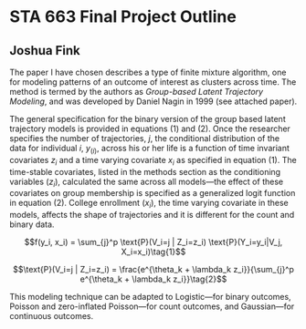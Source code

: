 # STA 663 Final Project Outline 
## Joshua Fink

The paper I have chosen describes a type of finite mixture algorithm, one for modeling patterns of an outcome of interest as clusters across time. The method is termed by the authors as *Group-based Latent Trajectory Modeling*, and was developed by Daniel Nagin in 1999 (see attached paper).

The general specification for the binary version of the group based latent trajectory models is provided in equations (1) and (2). Once the researcher specifies the number of trajectories, $j$, the conditional distribution of the data for individual $i$, $y_(i )$, across his or her life is a function of time invariant covariates $z_i$ and a time varying covariate $x_i$ as specified in equation (1). The time-stable covariates, listed in the methods section as the conditioning variables $(z_i)$, calculated the same across all models—the effect of these covariates on group membership is specified as a generalized logit function in equation (2). College enrollment $(x_i)$, the time varying covariate in these models, affects the shape of trajectories and it is different for the count and binary data.

$$f(y_i, x_i) = \sum_{j}^p \text{P}(V_i=j | Z_i=z_i) \text{P}(Y_i=y_i|V_j, X_i=x_i)\tag{1}$$

$$\text{P}(V_i=j | Z_i=z_i) = \frac{e^{\theta_k + \lambda_k z_i}}{\sum_{j}^p e^{\theta_k + \lambda_k z_i}}\tag{2}$$


This modeling technique can be adapted to Logistic—for binary outcomes, Poisson and zero-inflated Poisson—for count outcomes, and Gaussian—for continuous outcomes. 
